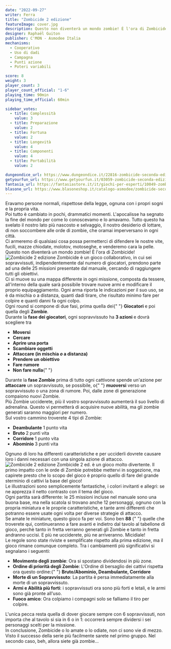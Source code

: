 ```yaml
---
date: "2022-09-27"
writer: Ferra
title: "Zombicide 2 edizione"
featureImage: cover.jpg
description: Questo non diventerà un mondo zombie! È l'ora di Zombicide!
designer: Raphaël Guiton
publisher: C'MON - Asmodee Italia
mechanisms:
  - Cooperativo
  - Uso di dadi
  - Campagna
  - Punti azione
  - Poteri variabili

score: 8
weight: 3
player_count: 3
player_count_official: "1-6"
playing_time: 90min
playing_time_official: 60min

sidebar_votes:
  - title: Complessità
    value: 3
  - title: Preparazione
    value: 2
  - title: Fortuna
    value: 2
  - title: Longevità
    value: 4
  - title: Componenti
    value: 4
  - title: Portabilità
    value: 2

dungeondice_url: https://www.dungeondice.it/22816-zombicide-seconda-edizione.html
getyourfun_url: https://www.getyourfun.it/03059-zombicide-seconda-edizione-giochi-avventura.html
fantasia_url: https://fantasiastore.it/it/giochi-per-esperti/10049-zombicide-seconda-edizione.html
blasone_url: https://www.blasoneshop.it/catalogo-asmodee/zombicide-seconda-edizione-72-2594
---
```


<Setting>
  Eravamo persone normali, rispettose della legge, ognuna con i propri sogni e
  la propria vita.
  <br />
  Poi tutto è cambiato in pochi, drammatici momenti. L'apocalisse ha segnato la
  fine del mondo per come lo conoscevamo e lo amavamo. Tutto questo ha svelato
  il nostro lato più nascosto e selvaggio, il nostro desiderio di lottare, di
  non soccombere alle orde di zombie, che oramai imperversano in ogni città.
  <br />
  Ci armeremo di qualsiasi cosa possa permetterci di difendere le nostre vite,
  fucili, mazze chiodate, molotov, motoseghe, e venderemo cara la pelle.
  <br />
  Questo non diventerà un mondo zombie! È l'ora di Zombicide!
</Setting>

<img src="./game1.jpg" alt="Zombicide 2 edizione" />

<Rules>
  Zombicide è un gioco collaborativo, in cui sei sopravvissuti,
  indipendentemente dal numero di giocatori, prendono parte ad una delle 25
  missioni presentate dal manuale, cercando di raggiungere tutti gli obiettivi.
  <br />
  Ci si muove su una mappa differente in ogni missione, composta da tessere,
  all'interno della quale sarà possibile trovare nuove armi e modificare il
  proprio equipaggiamento. Ogni arma riporta le indicazioni per il suo uso, se è
  da mischia o a distanza, quanti dadi tirare, che risultato minimo fare per
  colpire e quanti danni fa ogni colpo.
  <br />
  Ogni round si compone di due fasi, prima quella dei{" "}
  <strong>Giocatori </strong>e poi quella degli <strong>Zombie</strong>.<br />
  Durante la <strong>fase dei giocatori</strong>, ogni sopravvissuto ha <strong>
    3 azioni
  </strong> e dovrà scegliere tra
  <br />
  <ul>
    <li>
      <strong>Moversi</strong>
    </li>
    <li>
      <strong>Cercare</strong>
    </li>
    <li>
      <strong>Aprire una porta</strong>
    </li>
    <li>
      <strong>Scambiare oggetti</strong>
    </li>
    <li>
      <strong>
        Attaccare (in mischia <em>o</em> a distanza)
      </strong>
    </li>
    <li>
      <strong>Prendere un obiettivo</strong>
    </li>
    <li>
      <strong>Fare rumore</strong>
    </li>
    <li>
      <strong>Non fare nulla</strong>{" "}
    </li>
  </ul>
  Durante la <strong>fase Zombie</strong> prima di tutto ogni cattivone spende
  un'azione per <strong>attaccare</strong> un sopravvissuto, se possibile, o{" "}
  <strong>muoversi</strong> verso un sopravvissuto o una zona di rumore. Poi,
  dalle zone di generazione compaiono nuovi Zombie.
  <br />
  Più Zombie ucciderete, più il vostro sopravvissuto aumenterà il suo livello di
  adrenalina. Questo vi permetterà di acquisire nuove abilità, ma gli zombie
  generati saranno maggiori per numero.
  <br />
  Sul vostro cammino troverete 4 tipi di Zombie:
  <ul>
    <li>
      <strong>Deambulante</strong> 1 punto vita
    </li>
    <li>
      <strong>Bruto </strong>2 punti vita
    </li>
    <li>
      <strong>Corridore </strong>1 punto vita
    </li>
    <li>
      <strong>Abominio </strong>3 punti vita
    </li>
  </ul>
  Ognuno di loro ha differenti caratteristiche e per ucciderli dovrete causare
  loro i danni necessari con una singola azione di attacco.
</Rules>

<img src="./game2.jpg" alt="Zombicide 2 edizione" />

<Feedback>
  Zombicide 2 ed. è un gioco molto divertente. Il primo impatto con le orde di
  Zombie potrebbe mettervi in soggezione, ma capirete presto che lo scopo del
  gioco è proprio quello di fare del grande sterminio di cattivi la base del
  gioco!
  <br />
  Le illustrazioni sono semplicemente fantastiche, i colori invitanti e allegri:
  se ne apprezza il netto contrasto con il tema del gioco.
  <br />
  Ogni partita sarà differente: le 25 missioni incluse nel manuale sono una
  buona base, ma nella scatola si trovano anche 12 personaggi, ognuno con la
  propria miniatura e le proprie caratteristiche, e tante armi differenti che
  potranno essere usate ogni volta per diverse strategie di attacco.
  <br />
  Se amate le miniature, questo gioco fa per voi. Sono ben <strong>
    88
  </strong>{" "}
  quelle che troverete qui, continueranno a fare avanti e indietro dal tavolo al
  tabellone di gioco, perchè tanto in fretta verranno generati gli Zombie e
  tanto in fretta andranno uccisi. E più ne ucciderete, più ne arriveranno.
  Micidiale!
  <br />
  Le regole sono state riviste e semplificate rispetto alla prima edizione, ma
  il gioco rimane comunque completo. Tra i cambiamenti più significativi si
  segnalano i seguenti:
  <br />
  <ul>
    <li>
      <strong>Movimento degli zombie</strong>: Ora si spostano dividendosi in
      più zone.
    </li>
    <li>
      <strong>Ordine di priorità degli Zombie</strong>: L'Ordine di bersaglio
      dei cattivi rispetta ora questo ordine:{" "}
      <strong>Bruto/Abominio, Deambulante, Corridore</strong>
    </li>
    <li>
      <strong>Morte di un Sopravvissuto</strong>: La partita è persa
      immediatamente alla morte di un sopravvissuto.
    </li>
    <li>
      <strong>Armi e Abilità più forti</strong>: i sopravvissuti ora sono più
      forti e letali, e le armi sono già pronte all'uso.
    </li>
    <li>
      <strong>Fuoco amico</strong>: Ora colpiamo i compagni solo se falliamo il
      tiro per colpire.
    </li>
  </ul>
  L'unica pecca resta quella di dover giocare sempre con 6 sopravvissuti, non importa
  che al tavolo si sia in 6 o in 1: occorrerà sempre dividersi i sei personaggi scelti
  per la missione.
  <br />
  In conclusione, Zombicide o lo amate o lo odiate, non ci sono vie di mezzo. Visto
  il successo della serie più facilmente sarete nel primo gruppo. Nel secondo caso,
  beh, allora siete già zombie...
</Feedback>

<Instagram id="CjAe5C_D_Lq" />
